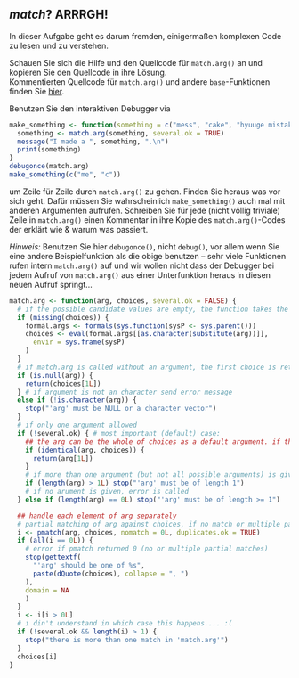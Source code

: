 ## *match*? ARRRGH!

In dieser Aufgabe geht es darum fremden, einigermaßen komplexen Code zu lesen und zu verstehen.

Schauen Sie sich die Hilfe und den Quellcode für `match.arg()` an und kopieren Sie den Quellcode in ihre Lösung.  
Kommentierten Quellcode für `match.arg()` und andere `base`-Funktionen finden Sie [hier](https://github.com/wch/r-source/blob/ce1ceeddd6ff6a22a76d68a83fc15a50e220e204/src/library/base/R/match.R#L41).

Benutzen Sie den interaktiven Debugger via
```r
make_something <- function(something = c("mess", "cake", "hyuuge mistake", "merrychristmas")) {
  something <- match.arg(something, several.ok = TRUE)
  message("I made a ", something, ".\n")
  print(something)
}
debugonce(match.arg)
make_something(c("me", "c"))
```
um Zeile für Zeile durch `match.arg()` zu gehen. Finden Sie heraus was vor sich geht. Dafür müssen Sie wahrscheinlich `make_something()` auch mal mit anderen Argumenten aufrufen. Schreiben Sie für jede (nicht völlig triviale)  Zeile in `match.arg()` einen Kommentar in ihre Kopie des `match.arg()`-Codes der erklärt wie & warum was passiert.

*Hinweis:* Benutzen Sie hier `debugonce()`, nicht `debug()`, vor allem wenn Sie eine andere Beispielfunktion als die obige benutzen -- sehr viele Funktionen rufen intern `match.arg()` auf und wir wollen nicht dass der Debugger bei jedem Aufruf von `match.arg()` aus einer Unterfunktion heraus in diesen neuen Aufruf springt...  



```r

match.arg <- function(arg, choices, several.ok = FALSE) {
  # if the possible candidate values are empty, the function takes the arguments of the function one level above
  if (missing(choices)) {
    formal.args <- formals(sys.function(sysP <- sys.parent()))
    choices <- eval(formal.args[[as.character(substitute(arg))]],
      envir = sys.frame(sysP)
    )
  }
  # if match.arg is called without an argument, the first choice is returned
  if (is.null(arg)) {
    return(choices[1L])
  } # if argument is not an character send error message
  else if (!is.character(arg)) {
    stop("'arg' must be NULL or a character vector")
  }
  # if only one argument allowed
  if (!several.ok) { # most important (default) case:
    ## the arg can be the whole of choices as a default argument. if this is the case the first argument is returned
    if (identical(arg, choices)) {
      return(arg[1L])
    }
    # if more than one argument (but not all possible arguments) is given a error is called
    if (length(arg) > 1L) stop("'arg' must be of length 1")
    # if no arument is given, error is called
  } else if (length(arg) == 0L) stop("'arg' must be of length >= 1")

  ## handle each element of arg separately
  # partial matching of arg against choices, if no match or multiple patial matches occur return 0
  i <- pmatch(arg, choices, nomatch = 0L, duplicates.ok = TRUE)
  if (all(i == 0L)) {
    # error if pmatch returned 0 (no or multiple partial matches)
    stop(gettextf(
      "'arg' should be one of %s",
      paste(dQuote(choices), collapse = ", ")
    ),
    domain = NA
    )
  }
  i <- i[i > 0L]
  # i din't understand in which case this happens.... :(
  if (!several.ok && length(i) > 1) {
    stop("there is more than one match in 'match.arg'")
  }
  choices[i]
}
```
